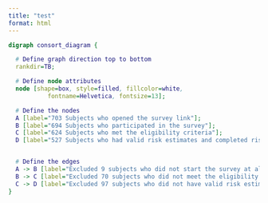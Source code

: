 ```yaml
---
title: "test"
format: html
---
```


```dot
digraph consort_diagram {

  # Define graph direction top to bottom 
  rankdir=TB;

  # Define node attributes
  node [shape=box, style=filled, fillcolor=white, 
           fontname=Helvetica, fontsize=13];

  # Define the nodes
  A [label="703 Subjects who opened the survey link"];
  B [label="694 Subjects who participated in the survey"];
  C [label="624 Subjects who met the eligibility criteria"];
  D [label="527 Subjects who had valid risk estimates and completed risk rejection questions"];


  # Define the edges
  A -> B [label="Excluded 9 subjects who did not start the survey at all", minlen=2]; 
  B -> C [label="Excluded 70 subjects who did not meet the eligibility criteria" , minlen=2];
  C -> D [label="Excluded 97 subjects who did not have valid risk estimates and missingness in risk rejection questions", minlen=2];
}
```